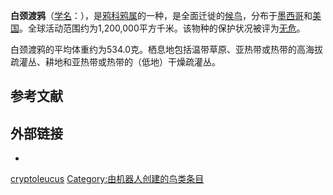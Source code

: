 {{noteTA
|G1=unit
}}
{{Speciesbox
| image=Corvus cryptoleucus flight bottom view 1.jpg
| image2=Corvus cryptoleucus Arizona 2.jpg
| status = LC 
| status_system = IUCN3.1
| taxon = Corvus cryptoleucus
| authority = {{link-en|达赖厄斯·纳什·库奇|Darius N. Couch|Couch}}, 1854
| range_map = Corvus cryptoleucos map.jpg
}}

'''白颈渡鸦'''（[[学名|学名]]：{{lang|la|''Corvus cryptoleucus''}}），是[[鸦科|鸦科]][[鸦属|鸦属]]的一种，是全面迁徙的[[鸟类迁徙|候鸟]]，分布于[[墨西哥|墨西哥]]和[[美国|美国]]。全球活动范围约为1,200,000平方千米。该物种的保护状况被评为[[无危|无危]]。{{r|BirdLife}}

白颈渡鸦的平均体重约为534.0克。栖息地包括温带草原、亚热带或热带的高海拔疏灌丛、耕地和亚热带或热带的（低地）干燥疏灌丛。

== 参考文献 ==
{{reflist|refs=
<ref name="BirdLife">{{cite web|url=http://www.birdlife.org/datazone/speciesfactsheet.php?id=5794&m=0|title=Corvus cryptoleucus|publisher=[[国际鸟盟|BirdLife.org]]|accessdate=2011-06-27|archive-date=2016-03-04|archive-url=https://web.archive.org/web/20160304133930/http://www.birdlife.org/datazone/speciesfactsheet.php?id=5794&m=0|dead-url=no}}</ref>
}}
==外部链接==
*{{commonscat-inline|Corvus cryptoleucus}}
{{Taxonbar|from=Q997604}}

[[Category:鸦属|cryptoleucus]]
[[Category:由机器人创建的鸟类条目|Category:由机器人创建的鸟类条目]]